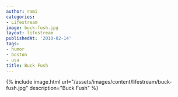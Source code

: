 ```yaml
---
author: rami
categories:
- Lifestream
image: buck-fush.jpg
layout: lifestream
publishedAt: '2010-02-14'
tags:
- humor
- boston
- usa
title: Buck Fush
---
```


{% include image.html url="/assets/images/content/lifestream/buck-fush.jpg" description="Buck Fush" %}